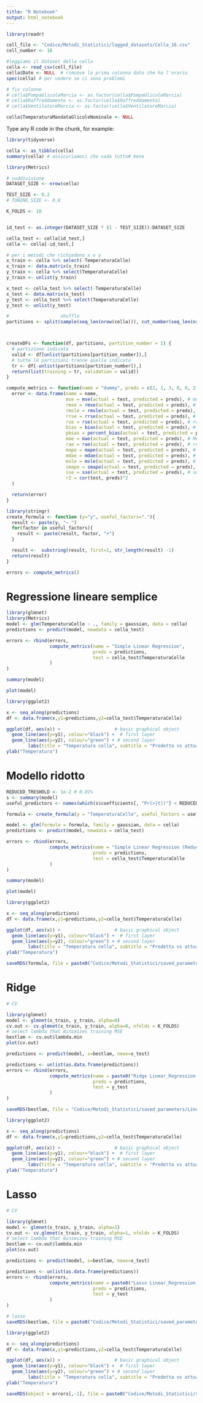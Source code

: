 ```yaml
---
title: "R Notebook"
output: html_notebook
---
```


```r
library(readr)

cell_file <- "Codice/Metodi_Statistici/lagged_datasets/Cella_18.csv"
cell_number <- 18

#leggiamo il dataset della cella
cella <- read_csv(cell_file)
cella$Date <- NULL  # rimuove la prima colonna dato che ha l'orario
spec(cella) # per vedere se ci sono problemi
```

```r
# fix colonne
# cella$PompaGlicoleMarcia <- as.factor(cella$PompaGlicoleMarcia)
# cella$Raffreddamento <- as.factor(cella$Raffreddamento)
# cella$VentilatoreMarcia <- as.factor(cella$VentilatoreMarcia)

cella$TemperaturaMandataGlicoleNominale <- NULL

```

Type any R code in the chunk, for example:
```r
library(tidyverse)

cella <- as_tibble(cella)
summary(cella) # assicuriamoci che vada tutto# bene
```

```r
library(Metrics)

# suddivisione
DATASET_SIZE <- nrow(cella)

TEST_SIZE <- 0.2
# TUNING_SIZE <- 0.8

K_FOLDS <- 10


id_test <- as.integer(DATASET_SIZE * (1 - TEST_SIZE)):DATASET_SIZE

cella_test <- cella[id_test,]
cella <- cella[-id_test,]

# per i metodi che richiedono x e y
x_train <- cella %>% select(-TemperaturaCelle)
x_train <- data.matrix(x_train)
y_train <- cella %>% select(TemperaturaCelle)
y_train <- unlist(y_train)

x_test <- cella_test %>% select(-TemperaturaCelle)
x_test <- data.matrix(x_test)
y_test <- cella_test %>% select(TemperaturaCelle)
y_test <- unlist(y_test)

#                   shuffle
partitions <- split(sample(seq_len(nrow(cella))), cut_number(seq_len(nrow(cella)), K_FOLDS, labels = FALSE))



createDFs <- function(df, partitions, partition_number = 1) {
  # partizione indicata
  valid <- df[unlist(partitions[partition_number]),]
  # tutte le partizioni tranne quella indicata
  tr <- df[-unlist(partitions[partition_number]),]
  return(list(training = tr, validation = valid))
}

compute_metrics <- function(name = "dummy", preds = c(2, 1, 3, 8, 8, 2, 3, 6), test = c(7, 3, 4, 5, 6, 8, 5, 6)) {
  error <- data.frame(name = name,
                      mse = mse(actual = test, predicted = preds), # mean square error
                      rmse = rmse(actual = test, predicted = preds), # root mean square error
                      rmsle = rmsle(actual = test, predicted = preds), # root mean square log error
                      rrse = rrse(actual = test, predicted = preds), # root relative square error
                      rse = rse(actual = test, predicted = preds), # relative square error
                      bias = bias(actual = test, predicted = preds), # bias del modello
                      pbias = percent_bias(actual = test, predicted = preds), # percent bias
                      mae = mae(actual = test, predicted = preds), # Mean Absolute Error
                      rae = rae(actual = test, predicted = preds), # relative absolute error
                      mape = mape(actual = test, predicted = preds), # Mean Absolute Percentage Error
                      mdae = mdae(actual = test, predicted = preds), # Median Absolute Different Error
                      msle = msle(actual = test, predicted = preds), # Mean Squared Log Error
                      smape = smape(actual = test, predicted = preds), #symmetric mean absolute percentage error
                      sse = sse(actual = test, predicted = preds), # sum of the squared differences between two numeric vectors
                      r2 = cor(test, preds)^2
  )

  return(error)
}

library(stringr)
create_formula <- function (y="y", useful_factors="."){
  result <- paste(y, "~ ")
  for(factor in useful_factors){
    result <- paste(result, factor, "+")
  }

  result <-  substring(result, first=1, str_length(result) -1)
  return(result)
}

errors <- compute_metrics()

```

# Regressione lineare semplice
```r
library(glmnet)
library(Metrics)
model <- glm(TemperaturaCelle ~ ., family = gaussian, data = cella)
predictions <- predict(model, newdata = cella_test)

errors <- rbind(errors,
                compute_metrics(name = "Simple Linear Regression",
                                preds = predictions,
                                test = cella_test$TemperaturaCelle
                )
)
```
```r
summary(model)
```
```r
plot(model)
```

```r
library(ggplot2)

x <- seq_along(predictions)
df <- data.frame(x,y1=predictions,y2=cella_test$TemperaturaCelle)

ggplot(df, aes(x)) +                    # basic graphical object
  geom_line(aes(y=y1), colour="black") +  # first layer
  geom_line(aes(y=y2), colour="green") + # second layer
        labs(title = "Temperatura cella", subtitle = "Predetta vs attuale") + xlab("Tempo") +
ylab("Temperatura")


```


# Modello ridotto
```r
REDUCED_TRESHOLD <- 1e-2 # 0.01%
s <- summary(model)
useful_predictors <- names(which(s$coefficients[, "Pr(>|t|)"] < REDUCED_TRESHOLD)[-1]) # -1 per l-intercept


```
```r
formula <- create_formula(y = "TemperaturaCelle", useful_factors = useful_predictors)

model <- glm(formula = formula, family = gaussian, data = cella)
predictions <- predict(model, newdata = cella_test)

errors <- rbind(errors,
                compute_metrics(name = "Simple Linear Regression (Reduced)",
                                preds = predictions,
                                test = cella_test$TemperaturaCelle
                )
)

```
```r
summary(model)
```
```r
plot(model)
```

```r
library(ggplot2)

x <- seq_along(predictions)
df <- data.frame(x,y1=predictions,y2=cella_test$TemperaturaCelle)

ggplot(df, aes(x)) +                    # basic graphical object
  geom_line(aes(y=y1), colour="black") +  # first layer
  geom_line(aes(y=y2), colour="green") + # second layer
        labs(title = "Temperatura cella", subtitle = "Predetta vs attuale") + xlab("Tempo") +
ylab("Temperatura")
```

```r
saveRDS(formula, file = paste0("Codice/Metodi_Statistici/saved_parameters/Linear_Regression/formula_ridotta_lr_cella_",cell_number,".rds"))
```


# Ridge
```r
# CV

library(glmnet)
model <- glmnet(x_train, y_train, alpha=0)
cv.out <- cv.glmnet(x_train, y_train, alpha=0, nfolds = K_FOLDS)
# select lambda that minimizes training MSE
bestlam <- cv.out$lambda.min
plot(cv.out)

```
```r
predictions <- predict(model, s=bestlam, newx=x_test)

predictions <- unlist(as.data.frame(predictions))
errors <- rbind(errors,
                compute_metrics(name = paste0("Ridge Linear_Regression (Lambda = ", bestlam,")"),
                                preds = predictions,
                                test = y_test
                )
)
```

```r
saveRDS(bestlam, file = "Codice/Metodi_Statistici/saved_parameters/Linear_Regression/best_lambda_ridge.rds")
```
```r
library(ggplot2)

x <- seq_along(predictions)
df <- data.frame(x,y1=predictions,y2=cella_test$TemperaturaCelle)

ggplot(df, aes(x)) +                    # basic graphical object
  geom_line(aes(y=y1), colour="black") +  # first layer
  geom_line(aes(y=y2), colour="green") + # second layer
        labs(title = "Temperatura cella", subtitle = "Predetta vs attuale") + xlab("Tempo") +
ylab("Temperatura")
```


# Lasso
```r
# CV

library(glmnet)
model <- glmnet(x_train, y_train, alpha=1)
cv.out <- cv.glmnet(x_train, y_train, alpha=1, nfolds = K_FOLDS)
# select lambda that minimizes training MSE
bestlam <- cv.out$lambda.min
plot(cv.out)
```

```r
predictions <- predict(model, s=bestlam, newx=x_test)

predictions <- unlist(as.data.frame(predictions))
errors <- rbind(errors,
                compute_metrics(name = paste0("Lasso Linear_Regression (Lambda = ", bestlam,")"),
                                preds = predictions,
                                test = y_test
                )
)
```

```r
# lasso
saveRDS(bestlam, file = paste0("Codice/Metodi_Statistici/saved_parameters/Linear_Regression/best_lambda_lasso_Cella_",cell_number,".rds"))
```


```r
library(ggplot2)

x <- seq_along(predictions)
df <- data.frame(x,y1=predictions,y2=cella_test$TemperaturaCelle)

ggplot(df, aes(x)) +                    # basic graphical object
  geom_line(aes(y=y1), colour="black") +  # first layer
  geom_line(aes(y=y2), colour="green") + # second layer
        labs(title = "Temperatura cella", subtitle = "Predetta vs attuale") + xlab("Tempo") +
ylab("Temperatura")
```

```r
saveRDS(object = errors[,-1], file = paste0("Codice/Metodi_Statistici/saved_parameters/metriche_errori/Regressioni_lineari_cella_",cell_number,".rds"))
```
